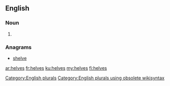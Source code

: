 ==English==

===Noun===
{{head|en}}

# {{plural of|helve}}

===Anagrams===
* [[shelve#English|shelve]]

[[Category:English plurals]][[Category:English plurals using obsolete wikisyntax]]

[[ar:helves]]
[[fr:helves]]
[[ku:helves]]
[[my:helves]]
[[fi:helves]]